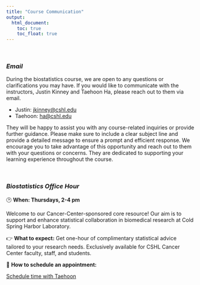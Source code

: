 ```yaml
---
title: "Course Communication"
output:
  html_document: 
    toc: true
    toc_float: true
---
```


<br>

### *Email*

During the biostatistics course, we are open to any questions or clarifications you may have. If you would like to communicate with the instructors, Justin Kinney and Taehoon Ha, please reach out to them via email.

+ Justin: [jkinney@cshl.edu](mailto:jkinney@cshl.edu)
+ Taehoon: [ha@cshl.edu](mailto:ha@cshl.edu)

They will be happy to assist you with any course-related inquiries or provide further guidance. Please make sure to include a clear subject line and provide a detailed message to ensure a prompt and efficient response. We encourage you to take advantage of this opportunity and reach out to them with your questions or concerns. They are dedicated to supporting your learning experience throughout the course.

<br>

### *Biostatistics Office Hour*

🕑 **When: Thursdays, 2-4 pm**

Welcome to our Cancer-Center-sponsored core resource! Our aim is to support and enhance statistical collaboration in biomedical research at Cold Spring Harbor Laboratory.

👉 **What to expect:**
Get one-hour of complimentary statistical advice tailored to your research needs. Exclusively available for CSHL Cancer Center faculty, staff, and students.

📧 **How to schedule an appointment:**

<!-- Calendly link widget begin -->
<link href="https://assets.calendly.com/assets/external/widget.css" rel="stylesheet">
<script src="https://assets.calendly.com/assets/external/widget.js" type="text/javascript"></script>
<a href="" onclick="Calendly.initPopupWidget({url: 'https://calendly.com/cshlbiostat'});return false;">Schedule time with Taehoon</a>
<!-- Calendly link widget end -->